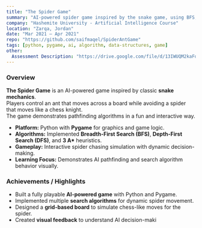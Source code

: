 ```yaml
---
title: "The Spider Game"
summary: "AI-powered spider game inspired by the snake game, using BFS, DFS, and A* heuristics."
company: "Hashemite University - Artificial Intelligence Course"
location: "Zarqa, Jordan"
date: "Mar 2021 – Apr 2021"
repo: "https://github.com/saifmaqel/SpiderAntGame"
tags: [python, pygame, ai, algorithm, data-structures, game]
other:
  Assessment Description: "https://drive.google.com/file/d/13IWUQM2kaFdLo3MFq65ErX1DYsFKJ8jb/view?usp=drive_link"
---
```


### Overview

**The Spider Game** is an AI-powered game inspired by classic **snake mechanics**.  
Players control an ant that moves across a board while avoiding a spider that moves like a chess knight.  
The game demonstrates pathfinding algorithms in a fun and interactive way.

- **Platform:** Python with **Pygame** for graphics and game logic.
- **Algorithms:** Implemented **Breadth-First Search (BFS)**, **Depth-First Search (DFS)**, and **3 A\*** heuristics.
- **Gameplay:** Interactive spider chasing simulation with dynamic decision-making.
- **Learning Focus:** Demonstrates AI pathfinding and search algorithm behavior visually.

### Achievements / Highlights

- Built a fully playable **AI-powered game** with Python and Pygame.
- Implemented multiple **search algorithms** for dynamic spider movement.
- Designed a **grid-based board** to simulate chess-like moves for the spider.
- Created **visual feedback** to understand AI decision-maki
